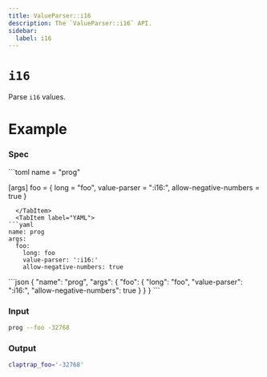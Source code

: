 ```yaml
---
title: ValueParser::i16
description: The `ValueParser::i16` API.
sidebar:
  label: i16
---
```



# `i16` <LinkButton href="https://docs.rs/clap/latest/clap/value_parser/fn.i16.html" icon="open-book" variant="minimal"></LinkButton>

<Badge text="since 0.1.0" size="small" />

Parse `i16` values.

# Example

### Spec

<Tabs syncKey="format">
  <TabItem label="TOML">
```toml
name = "prog"

[args]
foo = { long = "foo", value-parser = ":i16:", allow-negative-numbers = true }
```
  </TabItem>
  <TabItem label="YAML">
```yaml
name: prog
args:
  foo:
    long: foo
    value-parser: ':i16:'
    allow-negative-numbers: true
```
  </TabItem>
  <TabItem label="JSON">
```json
{
  "name": "prog",
  "args": {
    "foo": {
      "long": "foo",
      "value-parser": ":i16:",
      "allow-negative-numbers": true
    }
  }
}
```
  </TabItem>
</Tabs>

### Input

```bash
prog --foo -32768
```

### Output

```bash
claptrap_foo='-32768'
```

